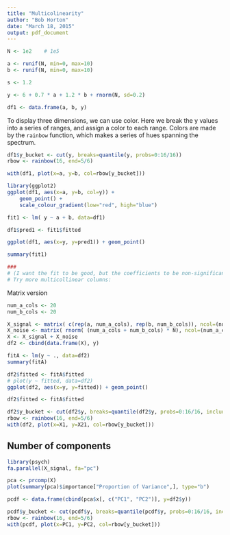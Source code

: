 ```yaml
---
title: "Multicolinearity"
author: "Bob Horton"
date: "March 18, 2015"
output: pdf_document
---
```


```r
N <- 1e2	# 1e5

a <- runif(N, min=0, max=10)
b <- runif(N, min=0, max=10)

s <- 1.2

y <- 6 + 0.7 * a + 1.2 * b + rnorm(N, sd=0.2)

df1 <- data.frame(a, b, y)
```

To display three dimensions, we can use color. Here we break the y values into a series of ranges, and assign a color to each range. Colors are made by the `rainbow` function, which makes a series of hues spanning the spectrum.

```r
df1$y_bucket <- cut(y, breaks=quantile(y, probs=0:16/16))
rbow <- rainbow(16, end=5/6)

with(df1, plot(x=a, y=b, col=rbow[y_bucket]))
```

```r
library(ggplot2)
ggplot(df1, aes(x=a, y=b, col=y)) + 
    geom_point() +
    scale_colour_gradient(low="red", high="blue")
```

```r
fit1 <- lm( y ~ a + b, data=df1)

df1$pred1 <- fit1$fitted

ggplot(df1, aes(x=y, y=pred1)) + geom_point()

summary(fit1)

###
# (I want the fit to be good, but the coefficients to be non-significant.
# Try more multicollinear columns:

```

Matrix version 
```r
num_a_cols <- 20
num_b_cols <- 20

X_signal <- matrix( c(rep(a, num_a_cols), rep(b, num_b_cols)), ncol=(num_a_cols + num_b_cols) )
X_noise <- matrix( rnorm( (num_a_cols + num_b_cols) * N), ncol=(num_a_cols + num_b_cols) )
X <- X_signal + X_noise
df2 <- cbind(data.frame(X), y)

fitA <- lm(y ~ ., data=df2)
summary(fitA)

df2$fitted <- fitA$fitted
# plot(y ~ fitted, data=df2)
ggplot(df2, aes(x=y, y=fitted)) + geom_point()

df2$fitted <- fitA$fitted

df2$y_bucket <- cut(df2$y, breaks=quantile(df2$y, probs=0:16/16, include.lowest=TRUE))
rbow <- rainbow(16, end=5/6)
with(df2, plot(x=X1, y=X21, col=rbow[y_bucket]))
```

## Number of components

```r
library(psych)
fa.parallel(X_signal, fa="pc")

pca <- prcomp(X)
plot(summary(pca)$importance["Proportion of Variance",], type="b")
```

```r
pcdf <- data.frame(cbind(pca$x[, c("PC1", "PC2")], y=df2$y))

pcdf$y_bucket <- cut(pcdf$y, breaks=quantile(pcdf$y, probs=0:16/16, include.lowest=TRUE))
rbow <- rainbow(16, end=5/6)
with(pcdf, plot(x=PC1, y=PC2, col=rbow[y_bucket]))
```